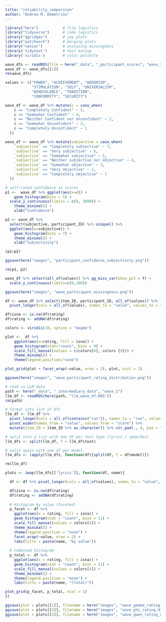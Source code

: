 ```yaml
---
title: "reliability_comparison"
author: "Andrew M. Demetriou"
---
```


```r
library("here")           # file logistics
library("tidyverse")      # code logistics
library("ggridges")       # joy plots
library("patchwork")      # merging plots
library("naniar")         # analyzing missingness
library('tidytext')       # text mining
library('viridis')        # color pallette

wave_dfs <- readRDS(file = here("_data", "_participant_scores", "wave_2", "wave_2_dfs.RDS"))
wave_df <- wave_dfs[[1]]
rm(wave_dfs)

values <- c("POWER", "ACHIEVEMENT", "HEDONISM",  
            "STIMULATION", "SELF", "UNIVERSALISM", 
            "BENEVOLENCE", "TRADITION",  
            "CONFORMITY", "SECURITY")
```

```r
wave_df <- wave_df %>% mutate(c = case_when(
    c == "Completely Confident" ~ 5, 
    c == "Somewhat Confident" ~ 4, 
    c == "Neither Confident nor Unconfident" ~ 3, 
    c == "Somewhat Unconfident" ~ 2, 
    c == "Completely Unconfident" ~ 1
  ))

wave_df <- wave_df %>% mutate(subjective = case_when(
    `subjective` == "Completely subjective" ~ 7, 
    `subjective` == "Very subjective" ~ 6, 
    `subjective` == "Somewhat subjective" ~ 5, 
    `subjective` == "Neither subjective nor objective" ~ 4, 
    `subjective` == "Somewhat objective" ~ 3, 
    `subjective` == "Very objective" ~ 2, 
    `subjective` == "Completely objective" ~ 1
  ))
```

```r
# self-rated confidence in scores
p1 <-  wave_df %>% ggplot(aes(x=c)) +
    geom_histogram(bins = 5) +
  scale_y_continuous(limits = c(0, 3000)) +
    theme_minimal() +
    xlab("Confidence")

p2 <- wave_df %>% 
  select(subjective, participant_ID) %>% unique() %>%
  ggplot(aes(x=subjective)) +
    geom_histogram(bins = 7) +
    theme_minimal() +
    xlab("Subjectivity")

(p1+p2)

ggsave(here("images", "participant_confidence_subjectivity.png"))

rm(p1, p2)
```

```r
wave_df %>% select(all_of(values)) %>% gg_miss_var(show_pct = T) + 
  scale_y_continuous(limits=c(0,100))

ggsave(here("images", "wave_participant_missingness.png"))
```

```r
df <- wave_df %>% select(item_ID, participant_ID, all_of(values)) %>% 
  pivot_longer(cols = all_of(values), names_to = "value", values_to = "rating")
```



```r
df$isna <- is.na(df$rating)
df$rating <- addNA(df$rating)

colors <- viridis(10, option = "magma")

plot <-  df %>%
    ggplot(aes(x=rating, fill = isna)) +
    geom_histogram(stat="count", bins = 9) +
    scale_fill_manual(values = c(colors[4], colors [9])) +
    theme_minimal() +
    theme(legend.position="none")

plot_grid(plot + facet_wrap(~value, nrow = 2), plot, ncol = 1)

ggsave(here("images", "wave_participant_rating_distribution.png"))
```

```r
# read in LLM data
path <- here("_data", "_intermediary_data", "wave_2")
llm_df <- readRDS(here(path, "llm_wave_df.RDS"))
rm(path)

# format into list of dfs
llm_df <- llm_df %>% 
  pivot_longer(cols = all_of(contains("run")), names_to = "run", values_to = "score") %>%
  pivot_wider(names_from = "value", values_from = "score") %>%
  mutate(item_ID = item_ID %>% as.character() %>% str_pad(., 4, pad = "0", side = "left"))

# split into a list with one df per text type (lyrics / speeches)
llm_dfs <- split(llm_df, f = llm_df$text)

# split again with one df per model
llm_dfs <- lapply(llm_dfs, function(df){split(df, f = df$model)})

rm(llm_df)
```

```r
plots <- imap(llm_dfs[['lyrics']], function(df, name){

  df <- df %>% pivot_longer(cols = all_of(values), names_to = "value", values_to = "rating")

  df$isna <- is.na(df$rating)
  df$rating <- addNA(df$rating)
    
  # Histogram by value (faceted)
  p_facet <- df %>%
    ggplot(aes(x = rating, fill = isna)) +
    geom_histogram(stat = "count", bins = 11) +
    scale_fill_manual(values = colors[4]) +
    theme_minimal() +
    theme(legend.position = "none") +
    facet_wrap(~value, nrow = 2) +
    labs(title = paste(name, "by value"))
  
  # Combined histogram
  p_total <- df %>%
    ggplot(aes(x = rating, fill = isna)) +
    geom_histogram(stat = "count", bins = 11) +
    scale_fill_manual(values = colors[4]) +
    theme_minimal() +
    theme(legend.position = "none") +
    labs(title = paste(name, "(Total)"))

plot_grid(p_facet, p_total, ncol = 1)
})

ggsave(plot = plots[[1]], filename = here("images", "wave_gemma_rating_distribution.png"))
ggsave(plot = plots[[2]], filename = here("images", "wave_phi_rating_distribution.png"))
ggsave(plot = plots[[3]], filename = here("images", "wave_qwen_rating_distribution.png"))
```

